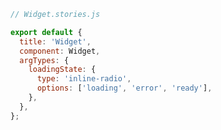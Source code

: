```js
// Widget.stories.js

export default {
  title: 'Widget',
  component: Widget,
  argTypes: {
    loadingState: {
      type: 'inline-radio',
      options: ['loading', 'error', 'ready'],
    },
  },
};
```